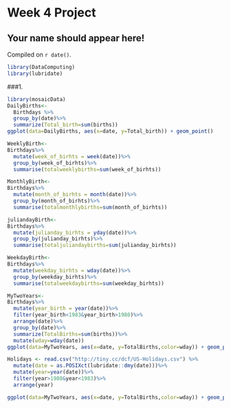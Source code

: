 # Week 4 Project

## Your name should appear here!

<!-- leave this material as is -->
Compiled on `r date()`.

```r
library(DataComputing)
library(lubridate)
```
<!-- put your content after this line -->

###1.
```r
library(mosaicData)
DailyBirths<-
  Birthdays %>%
  group_by(date)%>%
  summarize(Total_birth=sum(births))
ggplot(data=DailyBirths, aes(x=date, y=Total_birth)) + geom_point() 
```
```r
WeeklyBirth<-
Birthdays%>%
  mutate(week_of_birhts = week(date))%>%
  group_by(week_of_birhts)%>%
  summarise(totalweeklybirths=sum(week_of_birhts))
```
```r
MonthlyBirth<-
Birthdays%>%
  mutate(month_of_birhts = month(date))%>%
  group_by(month_of_birhts)%>%
  summarise(totalmonthlybirths=sum(month_of_birhts))
```
```r
juliandayBirth<-
Birthdays%>%
  mutate(julianday_birhts = yday(date))%>%
  group_by(julianday_birhts)%>%
  summarise(totaljuliandaybirths=sum(julianday_birhts))
```
```r
WeekdayBirth<-
Birthdays%>%
  mutate(weekday_birhts = wday(date))%>%
  group_by(weekday_birhts)%>%
  summarise(totalweekdaybirths=sum(weekday_birhts))
```
```r
MyTwoYears<-
Birthdays%>%
  mutate(year_birth = year(date))%>%
  filter(year_birth<1983&year_birth>1980)%>%
  arrange(date)%>%
  group_by(date)%>%
  summarize(TotalBirths=sum(births))%>%
  mutate(wday=wday(date))
ggplot(data=MyTwoYears, aes(x=date, y=TotalBirths,color=wday)) + geom_point() 
```
```r
Holidays <- read.csv("http://tiny.cc/dcf/US-Holidays.csv") %>%
  mutate(date = as.POSIXct(lubridate::dmy(date)))%>%
  mutate(year=year(date))%>%
  filter(year>1980&year<1983)%>%
  arrange(year)
```
```r
ggplot(data=MyTwoYears, aes(x=date, y=TotalBirths,color=wday)) + geom_point() + geom_vline(data=Holidays,aes(xintercept=as.numeric(date)))+geom_text( aes(label)))
```
